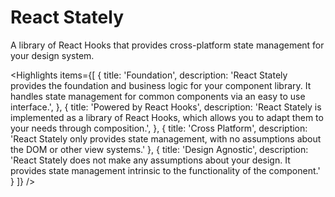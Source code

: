 <!-- Copyright 2020 Adobe. All rights reserved.
This file is licensed to you under the Apache License, Version 2.0 (the "License");
you may not use this file except in compliance with the License. You may obtain a copy
of the License at http://www.apache.org/licenses/LICENSE-2.0
Unless required by applicable law or agreed to in writing, software distributed under
the License is distributed on an "AS IS" BASIS, WITHOUT WARRANTIES OR REPRESENTATIONS
OF ANY KIND, either express or implied. See the License for the specific language
governing permissions and limitations under the License. -->



# React Stately

A library of React Hooks that provides cross-platform state management for your design system.

<Hero
  narrow={heroNarrow}
  wide={heroWide}
  alt="React Stately hero image" />

<Highlights items={[
  {
    title: 'Foundation',
    description: 'React Stately provides the foundation and business logic for your component library. It handles state management for common components via an easy to use interface.',
  },
  {
    title: 'Powered by React Hooks',
    description: 'React Stately is implemented as a library of React Hooks, which allows you to adapt them to your needs through composition.',
  },
  {
    title: 'Cross Platform',
    description: 'React Stately only provides state management, with no assumptions about the DOM or other view systems.'
  },
  {
    title: 'Design Agnostic',
    description: 'React Stately does not make any assumptions about your design. It provides state management intrinsic to the functionality of the component.'
  }
]} />
